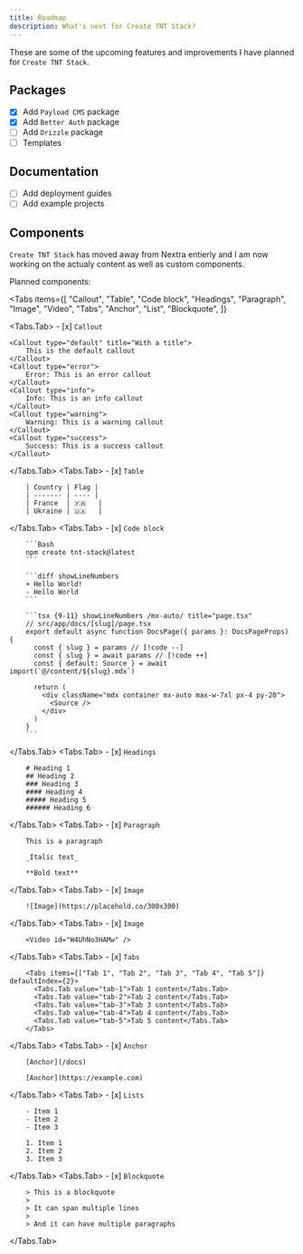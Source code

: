 ```yaml
---
title: Roadmap
description: What's next for Create TNT Stack?
---
```


These are some of the upcoming features and improvements I have planned for
`Create TNT Stack`.

## Packages

- [x] Add `Payload CMS` package
- [x] Add `Better Auth` package
- [ ] Add `Drizzle` package
- [ ] Templates

## Documentation

- [ ] Add deployment guides
- [ ] Add example projects

## Components

`Create TNT Stack` has moved away from Nextra entierly and I am now working on
the actualy content as well as custom components.

Planned components:

<Tabs
  items={[
    "Callout",
    "Table",
    "Code block",
    "Headings",
    "Paragraph",
    "Image",
    "Video",
    "Tabs",
    "Anchor",
    "List",
    "Blockquote",
  ]}
>
  <Tabs.Tab>
    - [x] `Callout`

    <Callout type="default" title="With a title">
        This is the default callout
    </Callout>
    <Callout type="error">
        Error: This is an error callout
    </Callout>
    <Callout type="info">
        Info: This is an info callout
    </Callout>
    <Callout type="warning">
        Warning: This is a warning callout
    </Callout>
    <Callout type="success">
        Success: This is a success callout
    </Callout>

  </Tabs.Tab>
  <Tabs.Tab>
    - [x] `Table`

        | Country | Flag |
        | ------- | ---- |
        | France  | 🇫🇷   |
        | Ukraine | 🇺🇦   |

  </Tabs.Tab>
  <Tabs.Tab>
    - [x] `Code block`

        ```Bash
        npm create tnt-stack@latest
        ```

        ```diff showLineNumbers
        + Hello World!
        - Hello World
        ```

        ```tsx {9-11} showLineNumbers /mx-auto/ title="page.tsx"
        // src/app/docs/[slug]/page.tsx
        export default async function DocsPage({ params }: DocsPageProps) {
          const { slug } = params // [!code --]
          const { slug } = await params // [!code ++]
          const { default: Source } = await import(`@/content/${slug}.mdx`)

          return (
            <div className="mdx container mx-auto max-w-7xl px-4 py-20">
              <Source />
            </div>
          )
        }
        ```

  </Tabs.Tab>
  <Tabs.Tab>
    - [x] `Headings`

        # Heading 1
        ## Heading 2
        ### Heading 3
        #### Heading 4
        ##### Heading 5
        ###### Heading 6

  </Tabs.Tab>
  <Tabs.Tab>
    - [x] `Paragraph`

        This is a paragraph

        _Italic text_

        **Bold text**

  </Tabs.Tab>
  <Tabs.Tab>
    - [x] `Image`

        ![Image](https://placehold.co/300x300)

  </Tabs.Tab>
  <Tabs.Tab>
    - [x] `Image`

        <Video id="W4UhNo3HAMw" />

  </Tabs.Tab>
  <Tabs.Tab>
    - [x] `Tabs`

        <Tabs items={["Tab 1", "Tab 2", "Tab 3", "Tab 4", "Tab 5"]} defaultIndex={2}>
          <Tabs.Tab value="tab-1">Tab 1 content</Tabs.Tab>
          <Tabs.Tab value="tab-2">Tab 2 content</Tabs.Tab>
          <Tabs.Tab value="tab-3">Tab 3 content</Tabs.Tab>
          <Tabs.Tab value="tab-4">Tab 4 content</Tabs.Tab>
          <Tabs.Tab value="tab-5">Tab 5 content</Tabs.Tab>
        </Tabs>

  </Tabs.Tab>
  <Tabs.Tab>
    - [x] `Anchor`

        [Anchor](/docs)

        [Anchor](https://example.com)

  </Tabs.Tab>
  <Tabs.Tab>
    - [x] `Lists`

        - Item 1
        - Item 2
        - Item 3

        1. Item 1
        2. Item 2
        3. Item 3

  </Tabs.Tab>
  <Tabs.Tab>
    - [x] `Blockquote`

        > This is a blockquote
        >
        > It can span multiple lines
        >
        > And it can have multiple paragraphs

  </Tabs.Tab>
</Tabs>
